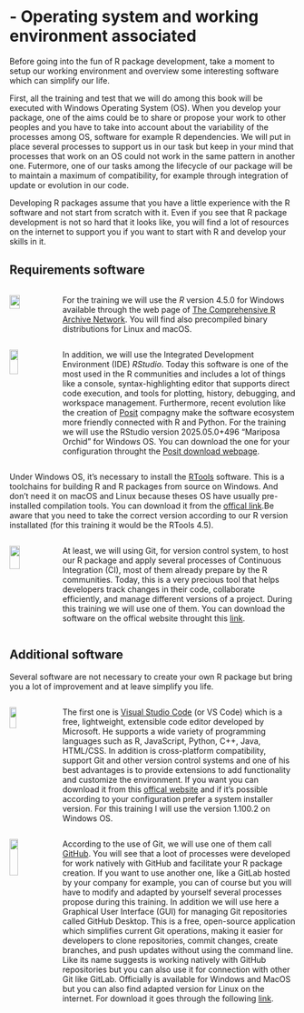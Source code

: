 # - Operating system and working environment associated

Before going into the fun of R package development, take a moment to setup our working environment and overview some interesting software which can simplify our life.

First, all the training and test that we will do among this book will be executed with Windows Operating System (OS). When you develop your package, one of the aims could be to share or propose your work to other peoples and you have to take into account about the variability of the processes among OS, software for example R dependencies. We will put in place several processes to support us in our task but keep in your mind that processes that work on an OS could not work in the same pattern in another one. Futermore, one of our tasks among the lifecycle of our package will be to maintain a maximum of compatibility, for example through integration of update or evolution in our code.

Developing R packages assume that you have a little experience with the R software and not start from scratch with it. Even if you see that R package development is not so hard that it looks like, you will find a lot of resources on the internet to support you if you want to start with R and develop your skills in it.

## Requirements software

::::: columns
::: {.column width="15%"}
![](../images/logo_r.png){width="50%" fig-align="center"}
:::

::: {.column width="85%"}
For the training we will use the *R* version 4.5.0 for Windows available through the web page of [The Comprehensive R Archive Network](https://cran.r-project.org/){.external target="_blank"}. You will find also precompiled binary distributions for Linux and macOS.
:::
:::::

::::: columns
::: {.column width="15%"}
![](../images/logo_rstudio.png){width="45%" fig-align="center"}
:::

::: {.column width="85%"}
In addition, we will use the Integrated Development Environment (IDE) *RStudio*. Today this software is one of the most used in the R communities and includes a lot of things like a console, syntax-highlighting editor that supports direct code execution, and tools for plotting, history, debugging, and workspace management. Furthermore, recent evolution like the creation of [Posit](https://posit.co/){.external target="_blank"} compagny make the software ecosystem more friendly connected with R and Python. For the training we will use the RStudio version 2025.05.0+496 "Mariposa Orchid" for Windows OS. You can download the one for your configuration throught the [Posit download webpage](https://posit.co/downloads/){.external target="_blank"}.
:::
:::::

Under Windows OS, it's necessary to install the [RTools](https://cran.rstudio.com/bin/windows/Rtools/rtools44/rtools.html){.external target="_blank"} software. This is a toolchains for building R and R packages from source on Windows. And don't need it on macOS and Linux because theses OS have usually pre-installed compilation tools. You can download it from the [offical link](https://cran.r-project.org/bin/windows/Rtools/){.external target="_blank"}.Be aware that you need to take the correct version according to our R version installated (for this training it would be the RTools 4.5).

::::: columns
::: {.column width="15%"}
![](../images/logo_git.png){width="50%" fig-align="center"}
:::

::: {.column width="85%"}
At least, we will using Git, for version control system, to host our R package and apply several processes of Continuous Integration (CI), most of them already prepare by the R communities. Today, this is a very precious tool that helps developers track changes in their code, collaborate efficiently, and manage different versions of a project. During this training we will use one of them. You can download the software on the offical website throught this [link](https://git-scm.com/){.external target="_blank"}.
:::
:::::

## Additional software

Several software are not necessary to create your own R package but bring you a lot of improvement and at leave simplify you life.

::::: columns
::: {.column width="15%"}
![](../images/logo_vscode.png){width="40%" fig-align="center"}
:::

::: {.column width="85%"}
The first one is [Visual Studio Code](https://code.visualstudio.com/){.external target="_blank"} (or VS Code) which is a free, lightweight, extensible code editor developed by Microsoft. He supports a wide variety of programming languages such as R, JavaScript, Python, C++, Java, HTML/CSS. In addition is cross-platform compatibility, support Git and other version control systems and one of his best advantages is to provide extensions to add functionality and customize the environment. If you want you can download it from this [offical website](https://code.visualstudio.com/Download){.external target="_blank"} and if it's possible according to your configuration prefer a system installer version. For this training I will use the version 1.100.2 on Windows OS.
:::
:::::

::::: columns
::: {.column width="15%"}
![](../images/logo_github_desktop.png){width="45%" fig-align="center"}
:::

::: {.column width="85%"}
According to the use of Git, we will use one of them call [GitHub](https://github.com/){.external target="_blank"}. You will see that a loot of processes were developed for work natively with GitHub and facilitate your R package creation. If you want to use another one, like a GitLab hosted by your company for example, you can of course but you will have to modify and adapted by yourself several processes propose during this training. In addition we will use here a Graphical User Interface (GUI) for managing Git repositories called GitHub Desktop. This is a free, open-source application which simplifies current Git operations, making it easier for developers to clone repositories, commit changes, create branches, and push updates without using the command line. Like its name suggests is working natively with GitHub repositories but you can also use it for connection with other Git like GitLab. Officially is available for Windows and MacOS but you can also find adapted version for Linux on the internet. For download it goes through the following [link](https://desktop.github.com/download/){.external target="_blank"}.
:::
:::::
